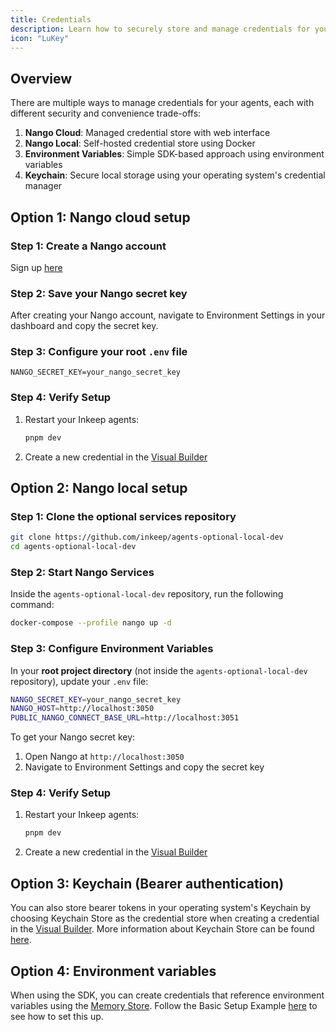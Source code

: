 ```yaml
---
title: Credentials
description: Learn how to securely store and manage credentials for your agents using Nango, environment variables, or Keychain.
icon: "LuKey"
---
```


## Overview

There are multiple ways to manage credentials for your agents, each with different security and convenience trade-offs:

1. **Nango Cloud**: Managed credential store with web interface
2. **Nango Local**: Self-hosted credential store using Docker
3. **Environment Variables**: Simple SDK-based approach using environment variables
4. **Keychain**: Secure local storage using your operating system's credential manager

## Option 1: Nango cloud setup

### Step 1: Create a Nango account

Sign up [here](https://app.nango.dev/signin)

### Step 2: Save your Nango secret key

After creating your Nango account, navigate to Environment Settings in your dashboard and copy the secret key.

### Step 3: Configure your root `.env` file

```
NANGO_SECRET_KEY=your_nango_secret_key
```

### Step 4: Verify Setup

1. Restart your Inkeep agents:
   ```bash
   pnpm dev
   ```

2. Create a new credential in the [Visual Builder](/visual-builder/credentials)

## Option 2: Nango local setup

### Step 1: Clone the optional services repository

```bash
git clone https://github.com/inkeep/agents-optional-local-dev
cd agents-optional-local-dev
```

### Step 2: Start Nango Services

Inside the `agents-optional-local-dev` repository, run the following command:

```bash
docker-compose --profile nango up -d
```

### Step 3: Configure Environment Variables

In your **root project directory** (not inside the `agents-optional-local-dev` repository), update your `.env` file:

```bash
NANGO_SECRET_KEY=your_nango_secret_key
NANGO_HOST=http://localhost:3050
PUBLIC_NANGO_CONNECT_BASE_URL=http://localhost:3051
```

To get your Nango secret key:

1. Open Nango at `http://localhost:3050`
2. Navigate to Environment Settings and copy the secret key

### Step 4: Verify Setup

1. Restart your Inkeep agents:
   ```bash
   pnpm dev
   ```

2. Create a new credential in the [Visual Builder](/visual-builder/credentials)

## Option 3: Keychain (Bearer authentication)

You can also store bearer tokens in your operating system's Keychain by choosing Keychain Store as the credential store when creating a credential in the [Visual Builder](/visual-builder/credentials). More information about Keychain Store can be found [here](/typescript-sdk/tools/credentials#keychain-store).

## Option 4: Environment variables

When using the SDK, you can create credentials that reference environment variables using the [Memory Store](/typescript-sdk/tools/credentials#memory-store). Follow the Basic Setup Example [here](/typescript-sdk/tools/credentials#basic-setup-example) to see how to set this up.
